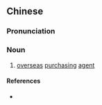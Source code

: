 {{also|代购}}
==Chinese==
{{zh-forms|s=代购}}

===Pronunciation===
{{zh-pron
|m=dàigòu
|c=doi6 kau3
|cat=n
}}

===Noun===
{{zh-noun}}

# [[overseas]] [[purchasing]] [[agent]] {{gloss|especially of luxury goods, or other products popular among mainland Chinese}}

====References====
* {{pedialite|Daigou}}